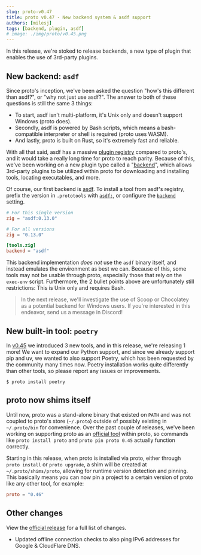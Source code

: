 ```yaml
---
slug: proto-v0.47
title: proto v0.47 - New backend system & asdf support
authors: [milesj]
tags: [backend, plugin, asdf]
# image: ./img/proto/v0.45.png
---
```


In this release, we're stoked to release backends, a new type of plugin that enables the use of
3rd-party plugins.

<!--truncate-->

## New backend: `asdf`

Since proto's inception, we've been asked the question "how's this different than asdf?", or "why
not just use asdf?". The answer to both of these questions is still the same 3 things:

- To start, asdf isn't multi-platform, it's Unix only and doesn't support Windows (proto does).
- Secondly, asdf is powered by Bash scripts, which means a bash-compatible interpreter or shell is
  required (proto uses WASM).
- And lastly, proto is built on Rust, so it's extremely fast and reliable.

With all that said, asdf has a massive [plugin registry](https://github.com/asdf-vm/asdf-plugins)
compared to proto's, and it would take a really long time for proto to reach parity. Because of
this, we've been working on a new plugin type called a "[backend](/docs/proto/tool-spec#backends)",
which allows 3rd-party plugins to be utilized within proto for downloading and installing tools,
locating executables, and more.

Of course, our first backend is [asdf](https://asdf-vm.com/). To install a tool from asdf's
registry, prefix the version in `.prototools` with [`asdf:`](/docs/proto/tool-spec#backends), or
configure the [`backend`](/docs/proto/config#backend) setting.

```toml title=".prototools"
# For this single version
zig = "asdf:0.13.0"

# For all versions
zig = "0.13.0"

[tools.zig]
backend = "asdf"
```

This backend implementation _does not_ use the `asdf` binary itself, and instead emulates the
environment as best we can. Because of this, some tools may not be usable through proto, especially
those that rely on the `exec-env` script. Furthermore, the 2 bullet points above are unfortunately
still restrictions: This is Unix only and requires Bash.

> In the next release, we'll investigate the use of Scoop or Chocolatey as a potential backend for
> Windows users. If you're interested in this endeavor, send us a message in Discord!

## New built-in tool: `poetry`

In [v0.45](./proto-v0.45) we introduced 3 new tools, and in this release, we're releasing 1 more! We
want to expand our Python support, and since we already support pip and uv, we wanted to also
support Poetry, which has been requested by the community many times now. Poetry installation works
quite differently than other tools, so please report any issues or improvements.

```shell
$ proto install poetry
```

## proto now shims itself

Until now, proto was a stand-alone binary that existed on `PATH` and was not coupled to proto's
store (`~/.proto`) outside of possibly existing in `~/.proto/bin` for convenience. Over the past
couple of releases, we've been working on supporting proto as an
[official tool](https://github.com/moonrepo/plugins/tree/master/tools/proto) within proto, so
commands like `proto install proto` and `proto pin proto 0.45` actually function correctly.

Starting in this release, when proto is installed via proto, either through `proto install` or
`proto upgrade`, a shim will be created at `~/.proto/shims/proto`, allowing for runtime version
detection and pinning. This basically means you can now pin a project to a certain version of proto
like any other tool, for example:

```toml title=".prototools"
proto = "0.46"
```

## Other changes

View the [official release](https://github.com/moonrepo/proto/releases/tag/v0.47.0) for a full list
of changes.

- Updated offline connection checks to also ping IPv6 addresses for Google & CloudFlare DNS.
